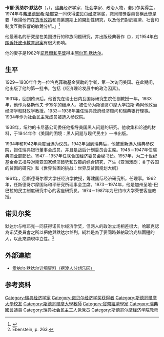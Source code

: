 {{noteTA
|G1=People
}}
{{Infobox Economist
| name             = 贡纳尔·默达尔{{nobel icon}}
| school_tradition =
| color            = 
| image            = Gunnar Myrdal 1964 002 (cropped).jpg
| image_size        = 200px
| caption          = 
| birth_date       = {{Birth date|1898|12|06}}
| birth_place      = [[瑞典|瑞典]][[达拉纳|达拉纳]]
| death_date       = {{death date and age|1987|05|17|1898|12|06}}
| death_place      = {{flag|瑞典}}[[丹德吕德市|丹德吕德市]]
| nationality      = {{flag|瑞典}}
| institution      = [[日内瓦国际研究生院|日内瓦国际研究生院]]<br>[[斯德哥尔摩大学|斯德哥尔摩大学]]<br>
| field            = [[经济学|经济学]]、[[政治哲学|政治哲学]]、[[社会学|社会学]]
| alma_mater       = [[斯德哥尔摩大学|斯德哥尔摩大学]]
| opposed          = 
| influences       = 
| influenced       = 
| contributions    = [[货币政策|货币政策]]
| awards           = [[諾貝爾經濟學獎|諾貝爾經濟學獎]](1974)[[File:Nobel_prize_medal.svg|20px]]
| signature        = 
| repec_prefix =   
}}
'''卡爾·贡纳尔·默达尔'''（{{lang-sv|Karl Gunnar Myrdal}}，{{bd|1898年|12月6日|1987年|5月17日|catIdx=Myrdal, Gunnar}}），[[瑞典|瑞典]]经济学家、社会学家、政治人物，诺贝尔奖得主，1974年与[[弗里德里希·哈耶克|弗里德里希·哈耶克]]一同获得[[诺贝尔经济学奖|诺贝尔经济学奖]]，諾貝爾獎委員會稱此獎是要「表揚他們在[[货币政策|货币政策]]和商業週期上的開創性研究，以及他們對於經濟、社會和制度互動影響的敏銳分析。」<ref name="Economics Prize For Works In Economic Theory And Inter-Disciplinary Research">{{cite web |url=http://nobelprize.org/nobel_prizes/economics/laureates/1974/press.html |title=The Prize in Economics 1974 – Press Release |publisher=Nobelprize.org |date=1974-10-09 |accessdate=2011-09-14 |archive-date=2013-05-17 |archive-url=https://web.archive.org/web/20130517131815/http://www.nobelprize.org/nobel_prizes/economics/laureates/1974/press.html |dead-url=no }}</ref>

他最著名的研究是在美国进行的种族问题研究，并出版经典著作《{{link-en|美国的困境：黑人问题与现代民主|An American Dilemma}}》，对1954年[[布朗诉托皮卡教育局案|布朗诉托皮卡教育局案]]有很大影响。

他的妻子是1982年[[諾貝爾和平獎|諾貝爾和平獎]]得主[[阿尔瓦·默达尔|阿尔瓦·默达尔]]。

== 生平 ==
1929－1930年作为一位洛克菲勒基金资助的学者，第一次访问美国。在此期间，他出版了他的第一批书，包括《经济理论发展中的政治因素》。

1931年，回到欧洲后，他首先在瑞士日内瓦国际研究生院任副教授一年。1933年，他作为格斯他夫·卡塞尔的继承人，被任命为斯德哥尔摩大学拉斯·希阿他政治经济学和财政学教授。1933－1938年兼任瑞典政府经济顾问和瑞典银行理事。1934年作为社会民主党成员被选入参议院。

1938年，纽约的卡尼基公司委任他指导美国黑人问题的研究。他收集和论述的材料，于1944年作《美国的困境：黑人问题与现代民主》一书出版。

1934年和1942年两度当选为议员。1942年回到瑞典后，他被重新选入瑞典参议院，担任瑞典银行董事会成员，并且是战后计划委员会主席。1945－1947年任瑞典商业部部长。1947－1957年任联合国经济委员会秘书长。1957年，为二十世纪基金会去指导对南亚国家经济趋势和政策的综合研究，产生《亚洲戏剧：关于各国的贫困的研究》和《世界贫困的挑战：世界反贫困规划大纲》

1961年，回斯德哥尔摩大学任经济学教授，筹建国际经济研究所，任理事。1962年，任斯德哥尔摩国际和平研究所理事会主席。1973－1974年，他是加州圣地-巴巴拉的民主制度研究中心的客座研究员，1974－1987年为纽约市大学荣誉客座教授。

== 诺贝尔奖 ==
默达尔与哈耶克一同获得诺贝尔经济学奖，但两人的政治立场相差很大。哈耶克認為诺奖委員會之所以把他與默达尔並列，純粹是為了要同時兼納政治光譜兩邊的人，以此來顯現中立性。<ref name="Ref-1">Ebenstein, p. 263.</ref>

== 外部連結 ==
* [http://www.bduren.com/bbs/viewthread.php?tid=4978&extra=page%3D1 贡纳尔·默达尔详细资料（摆渡人分想乐园）]{{dead link|date=2018年4月 |bot=InternetArchiveBot |fix-attempted=yes }}
== 参考资料 ==
{{reflist}}
{{诺贝尔经济学奖获得者}}
{{Authority control}}
{{DEFAULTSORT:Myrdal, Gunnar}}
[[Category:瑞典经济学家|Category:瑞典经济学家]]
[[Category:诺贝尔经济学奖获得者|Category:诺贝尔经济学奖获得者]]
[[Category:斯德哥爾摩大學校友|Category:斯德哥爾摩大學校友]]
[[Category:斯德哥爾摩大學教師|Category:斯德哥爾摩大學教師]]
[[Category:貨幣經濟學家|Category:貨幣經濟學家]]
[[Category:瑞典國會議員|Category:瑞典國會議員]]
[[Category:瑞典社会民主工人党党员|Category:瑞典社会民主工人党党员]]
[[Category:斯德哥尔摩经济学院教师|Category:斯德哥尔摩经济学院教师]]